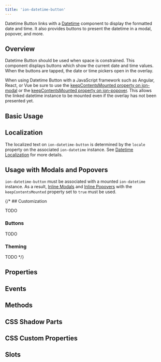 ```yaml
---
title: 'ion-datetime-button'
---
```



<head>
  <title>ion-datetime-button: Ionic API Input for interacting with Datetime picker</title>
  <meta
    name="description"
    content="Datetime button links with a datetime instance to easily a datetime in a popover, modal, and more."
  />
</head>


<EncapsulationPill type="shadow" />

Datetime Button links with a [Datetime](./datetime) component to display the formatted date and time. It also provides buttons to present the datetime in a modal, popover, and more.

## Overview

Datetime Button should be used when space is constrained. This component displays buttons which show the current date and time values. When the buttons are tapped, the date or time pickers open in the overlay.

When using Datetime Button with a JavaScript framework such as Angular, React, or Vue be sure to use the [keepContentsMounted property on ion-modal](./modal#keepcontentsmounted) or the [keepContentsMounted property on ion-popover](./popover#keepcontentsmounted). This allows the linked datetime instance to be mounted even if the overlay has not been presented yet.

## Basic Usage


<Basic />

## Localization

The localized text on `ion-datetime-button` is determined by the `locale` property on the associated `ion-datetime` instance. See [Datetime Localization](./datetime#localization) for more details.

## Usage with Modals and Popovers

`ion-datetime-button` must be associated with a mounted `ion-datetime` instance. As a result, [Inline Modals](./modal#inline-modals-recommended) and [Inline Popovers](./popover#inline-popovers) with the `keepContentsMounted` property set to `true` must be used.

{/\* ## Customization

TODO

### Buttons

TODO

### Theming

TODO \*/}

## Properties

<Props />

## Events

<Events />

## Methods

<Methods />

## CSS Shadow Parts

<Parts />

## CSS Custom Properties

<CustomProps />

## Slots

<Slots />
